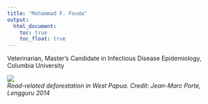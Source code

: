 ```yaml
---
title: "Mohammad F. Fouda"
output: 
  html_document:
    toc: true
    toc_float: true
---
```




Veterinarian, Master's Candidate in Infectious Disease Epidemiology, Columbia University




![](images/deforestation.jpeg)
<div align="right">_Road-related deforestation in West Papua. Credit: Jean-Marc Porte, Lengguru 2014_</div>



